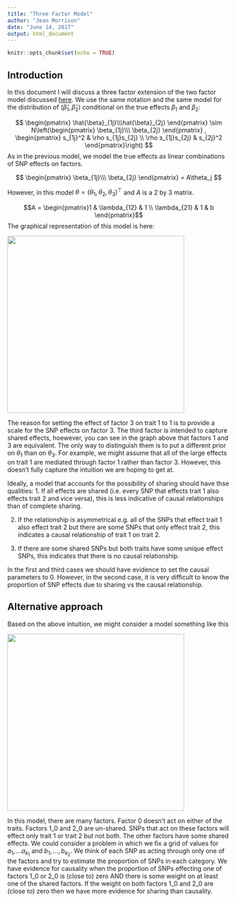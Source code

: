 ```yaml
---
title: "Three Factor Model"
author: "Jean Morrison"
date: "June 14, 2017"
output: html_document
---
```


```r
knitr::opts_chunk$set(echo = TRUE)
```

## Introduction
In this document I will discuss a three factor extension of the two factor model discussed [here](two_factor.html). We use the same notation and the same model for the distribution of $(\hat{\beta}_1, \hat{\beta}_2)$ conditional on the true effects $\beta_1$ and $\beta_2$:

$$
\begin{pmatrix}
\hat{\beta}_{1j}\\\hat{\beta}_{2j}
\end{pmatrix} \sim N\left(\begin{pmatrix}
\beta_{1j}\\\ \beta_{2j}
\end{pmatrix} , \begin{pmatrix}
s_{1j}^2 & \rho s_{1j}s_{2j} \\ 
\rho s_{1j}s_{2j} & s_{2j}^2
\end{pmatrix}\right)
$$
As in the previous model, we model the true effects as linear combinations of SNP effects on factors.

$$
\begin{pmatrix}
\beta_{1j}\\\ \beta_{2j}
\end{pmatrix} = A\theta_j
$$

However, in this model $\theta = (\theta_1, \theta_2, \theta_3)^{\top}$ and $A$ is a 2 by 3 matrix. 

$$A = \begin{pmatrix}1 & \lambda_{12} & 1 \\ \lambda_{21} & 1 & b \end{pmatrix}$$
The graphical representation of this model is here:

<img src="three_factor.png" width="400">

The reason for setting the effect of factor 3 on trait 1 to 1 is to provide a scale for the SNP effects on factor 3. The third factor is intended to capture shared effects, hoewever, you can see in the graph above that factors 1 and 3 are equivalent. The only way to distinguish them is to put a different prior on $\theta_1$ than on $\theta_3$. For example, we might assume that all of the large effects on trait 1 are mediated through factor 1 rather than factor 3. However, this doesn't fully capture the intuition we are hoping to get at. 

Ideally, a model that accounts for the possibility of sharing should have thse qualities:
1. If all effects are shared (i.e. every SNP that effects trait 1 also effects trait 2 and vice versa), this is less indicative of causal relationships than of complete sharing.

2. If the relationship is asymmetrical e.g. all of the SNPs that effect trait 1 also effect trait 2 but there are some SNPs that only effect trait 2, this indicates a causal relationship of trait 1 on trait 2.

3. If there are some shared SNPs but both traits have some unique effect SNPs, this indicates that there is no causal relationship.

In the first and third cases we should have evidence to set the causal parameters to 0. However, in the second case, it is very difficult to know the proportion of SNP effects due to sharing vs the causal relationship.


## Alternative approach
Based on the above intuition, we might consider a model something like this

<img src="many_factor.png" width="400">


In this model, there are many factors. Factor 0 doesn't act on either of the traits. Factors 1_0 and 2_0 are un-shared. SNPs that act on these factors will effect only trait 1 or trait 2 but not both. The other factors have some shared effects. We could consider a problem in which we fix a grid of values for $a_1, \dots a_{k_1}$ and $b_1, \dots, b_{k_2}$. We think of each SNP as acting through only one of the factors and try to estimate the proportion of SNPs in each category. We have evidence for causality when the proportion of SNPs effecting one of factors 1_0 or 2_0 is (close to) zero AND there is some weight on at least one of the shared factors. If the weight on both factors 1_0 and 2_0 are (close to) zero then we have more evidence for sharing than causality.



